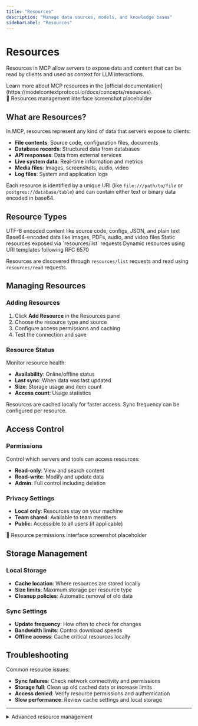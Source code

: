 ```yaml
---
title: "Resources"
description: "Manage data sources, models, and knowledge bases"
sidebarLabel: "Resources"
---
```



# Resources

Resources in MCP allow servers to expose data and content that can be read by clients and used as context for LLM interactions.

<Callout type="info">
  Learn more about MCP resources in the [official documentation](https://modelcontextprotocol.io/docs/concepts/resources).
</Callout>

<div className="placeholder-screenshot">
  📸 Resources management interface screenshot placeholder
</div>

## What are Resources?

In MCP, resources represent any kind of data that servers expose to clients:
- **File contents**: Source code, configuration files, documents
- **Database records**: Structured data from databases
- **API responses**: Data from external services
- **Live system data**: Real-time information and metrics
- **Media files**: Images, screenshots, audio, video
- **Log files**: System and application logs

Each resource is identified by a unique URI (like `file:///path/to/file` or `postgres://database/table`) and can contain either text or binary data encoded in base64.

## Resource Types

<CardGroup cols={2}>
  <Card title="Text Resources" icon="file-text">
    UTF-8 encoded content like source code, configs, JSON, and plain text
  </Card>
  <Card title="Binary Resources" icon="file">
    Base64-encoded data like images, PDFs, audio, and video files
  </Card>
  <Card title="Direct Resources" icon="list">
    Static resources exposed via `resources/list` requests
  </Card>
  <Card title="Template Resources" icon="template">
    Dynamic resources using URI templates following RFC 6570
  </Card>
</CardGroup>

Resources are discovered through `resources/list` requests and read using `resources/read` requests.

## Managing Resources

### Adding Resources
1. Click **Add Resource** in the Resources panel
2. Choose the resource type and source
3. Configure access permissions and caching
4. Test the connection and save

### Resource Status
Monitor resource health:
- **Availability**: Online/offline status
- **Last sync**: When data was last updated
- **Size**: Storage usage and item count
- **Access count**: Usage statistics

<Callout type="info">
  Resources are cached locally for faster access. Sync frequency can be configured per resource.
</Callout>

## Access Control

### Permissions
Control which servers and tools can access resources:
- **Read-only**: View and search content
- **Read-write**: Modify and update data
- **Admin**: Full control including deletion

### Privacy Settings
- **Local only**: Resources stay on your machine
- **Team shared**: Available to team members
- **Public**: Accessible to all users (if applicable)

<div className="placeholder-screenshot">
  📸 Resource permissions interface screenshot placeholder
</div>

## Storage Management

### Local Storage
- **Cache location**: Where resources are stored locally
- **Size limits**: Maximum storage per resource type
- **Cleanup policies**: Automatic removal of old data

### Sync Settings
- **Update frequency**: How often to check for changes
- **Bandwidth limits**: Control download speeds
- **Offline access**: Cache critical resources locally

## Troubleshooting

Common resource issues:
- **Sync failures**: Check network connectivity and permissions
- **Storage full**: Clean up old cached data or increase limits
- **Access denied**: Verify resource permissions and authentication
- **Slow performance**: Review cache settings and local storage

---

<details>
<summary>Advanced resource management</summary>

Configure custom data connectors, set up resource mirroring for high availability, and implement custom indexing for large knowledge bases.

</details>
